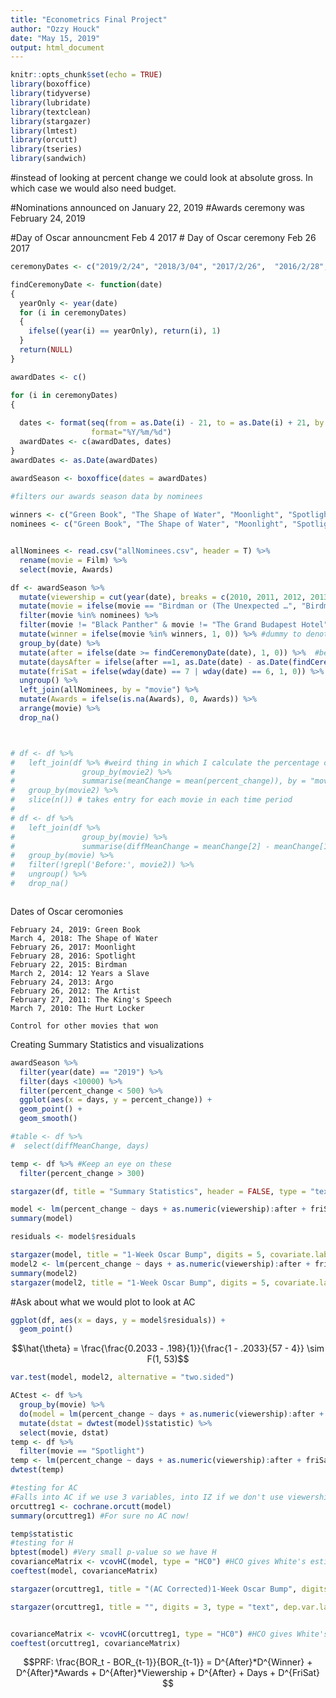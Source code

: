 ```yaml
---
title: "Econometrics Final Project"
author: "Ozzy Houck"
date: "May 15, 2019"
output: html_document
---
```


```r
knitr::opts_chunk$set(echo = TRUE)
library(boxoffice)
library(tidyverse)
library(lubridate)
library(textclean)
library(stargazer)
library(lmtest)
library(orcutt)
library(tseries)
library(sandwich)
```

#instead of looking at percent change we could look at absolute gross. In which case we would also need budget. 

#Nominations announced on January 22, 2019 
#Awards ceremony was February 24, 2019

#Day of Oscar announcment Feb 4 2017
# Day of Oscar ceremony Feb 26 2017
```r
ceremonyDates <- c("2019/2/24", "2018/3/04", "2017/2/26",  "2016/2/28","2015/2/22", "2014/3/02", "2013/2/24", "2012/2/26", "2011/2/27", "2010/3/07")

findCeremonyDate <- function(date) 
{
  yearOnly <- year(date)
  for (i in ceremonyDates)
  {
    ifelse((year(i) == yearOnly), return(i), 1)
  }
  return(NULL)
}

awardDates <- c()

for (i in ceremonyDates)
{
  
  dates <- format(seq(from = as.Date(i) - 21, to = as.Date(i) + 21, by = "day"),
                  format="%Y/%m/%d")
  awardDates <- c(awardDates, dates)
}
awardDates <- as.Date(awardDates)

awardSeason <- boxoffice(dates = awardDates)
 
#filters our awards season data by nominees 

winners <- c("Green Book", "The Shape of Water", "Moonlight", "Spotlight", "Birdman", "12 Years a Slave", "Argo", "The Artist", "The King’s Speech", "The Hurt Locker")
nominees <- c("Green Book", "The Shape of Water", "Moonlight", "Spotlight", "Birdman", "12 Years a Slave", "Argo", "The Artist", "The King’s Speech", "Roma", "The Favourite", "Black Panther", "A Star is Born", "BlacKkKlansman", "Bohemian Rhapsody", "Vice", "Three Billboards Outside Eb…", "Dunkirk", "Lady Bird", "Get Out", "The Post", "Darkest Hour", "Call Me by Your Name", "Phantom Thread", "La La Land", "Manchester-by-the Sea", "Hidden Figures", "Fences", "Arrival", "Hacksaw Ridge", "Hell or High Water", "Lion", "The Revenant", "The Big Short", "The Martian", "Mad Max: Fury Road", "Room", "Bridge of Spies", "Brooklyn", "American Sniper", "Boyhood", "The Grand Budapest Hotel", "The Imitation Game", "Selma", "The Theory of Everything", "Whiplash", "Gravity", "American Hustle", "Dallas Buyers Club", "Her", "Philomena", "The Wolf of Wall Street", "Captain Phillips", "Nebraska", "Lincoln", "Zero Dark Thirty", "Les Miserables", "Life of Pi", "Silver Linings Playbook", "Django Unchained", "Armour", "Beasts of the Southern Wild", "The Help", "The Descendants", "Hugo", "Midnight in Paris", "Moneyball", "The Tree of Life", "War Hoarse", "Extremely Loud and Incredib…", "127 Hours", "Black Swan", "The Fighter", "Inception", "The Kids Are All Right", "The Social Network", "Toy Story 3", "True Grit", "Winter's Bone")


allNominees <- read.csv("allNominees.csv", header = T) %>% 
  rename(movie = Film) %>% 
  select(movie, Awards)

df <- awardSeason %>%
  mutate(viewership = cut(year(date), breaks = c(2010, 2011, 2012, 2013, 2014, 2015, 2016, 2017, 2018, 2019), labels = c(37.6, 39.3, 40.3, 43.7, 36.6, 34.3, 32.9, 26.5, 29.6))) %>% 
  mutate(movie = ifelse(movie == "Birdman or (The Unexpected …", "Birdman", movie)) %>% 
  filter(movie %in% nominees) %>%  
  filter(movie != "Black Panther" & movie != "The Grand Budapest Hotel" & movie != "Get Out") %>%  #in theaters during previous award season
  mutate(winner = ifelse(movie %in% winners, 1, 0)) %>% #dummy to denote a winner
  group_by(date) %>% 
  mutate(after = ifelse(date >= findCeremonyDate(date), 1, 0)) %>%  #before or after ceremony
  mutate(daysAfter = ifelse(after ==1, as.Date(date) - as.Date(findCeremonyDate(date)), 0)) %>%  # If after, how many days after
  mutate(friSat = ifelse(wday(date) == 7 | wday(date) == 6, 1, 0)) %>% #Mark if day is weekend
  ungroup() %>% 
  left_join(allNominees, by = "movie") %>% 
  mutate(Awards = ifelse(is.na(Awards), 0, Awards)) %>% 
  arrange(movie) %>% 
  drop_na()



# df <- df %>% 
#   left_join(df %>% #weird thing in which I calculate the percentage change for each movie in each timer period and then join those values to the big table
#               group_by(movie2) %>% 
#               summarise(meanChange = mean(percent_change)), by = "movie2") %>% 
#   group_by(movie2) %>% 
#   slice(n()) # takes entry for each movie in each time period
# 
# df <- df %>% 
#   left_join(df %>% 
#               group_by(movie) %>%
#               summarise(diffMeanChange = meanChange[2] - meanChange[1]), by = "movie") %>% 
#   group_by(movie) %>% 
#   filter(!grepl('Before:', movie2)) %>% 
#   ungroup() %>% 
#   drop_na()



```
Dates of Oscar ceromonies

	February 24, 2019: Green Book
	March 4, 2018: The Shape of Water
	February 26, 2017: Moonlight
	February 28, 2016: Spotlight
	February 22, 2015: Birdman
	March 2, 2014: 12 Years a Slave
	February 24, 2013: Argo
	February 26, 2012: The Artist
	February 27, 2011: The King's Speech
	March 7, 2010: The Hurt Locker
	
	Control for other movies that won
	
	
	
	
Creating Summary Statistics and visualizations

```r
awardSeason %>% 
  filter(year(date) == "2019") %>% 
  filter(days <10000) %>% 
  filter(percent_change < 500) %>% 
  ggplot(aes(x = days, y = percent_change)) +
  geom_point() +
  geom_smooth()

#table <- df %>%
#  select(diffMeanChange, days)

temp <- df %>% #Keep an eye on these
  filter(percent_change > 300)
```

```r
stargazer(df, title = "Summary Statistics", header = FALSE, type = "text") # Why does this not work?
```

```r

model <- lm(percent_change ~ days + as.numeric(viewership):after + friSat + Awards:after + after:winner + after + winner:daysAfter, data = df)
summary(model)

residuals <- model$residuals

stargazer(model, title = "1-Week Oscar Bump", digits = 5, covariate.labels = c("Days in Theater","Weekend vs Weeknight", "After Ceremony","Oscar Viewership","Academy Awards Won", "Best Picture Winner"), dep.var.labels = c("Percent Box Office Change"), header = FALSE, type = "text")
model2 <- lm(percent_change ~ days + as.numeric(viewership):after + friSat + Awards:after + after:winner + after, data = df2)
summary(model2)
stargazer(model2, title = "1-Week Oscar Bump", digits = 5, covariate.labels = c("Days in Theater","Weekend vs Weeknight", "After Ceremony","Oscar Viewership","Academy Awards Won", "Best Picture Winner"), dep.var.labels = c("Percent Box Office Change"), header = FALSE, type = "text")

```




#Ask about what we would plot to look at AC
```r

ggplot(df, aes(x = days, y = model$residuals)) +
  geom_point()

```

$$\hat{\theta} = \frac{\frac{0.2033 - .198}{1}}{\frac{1 - .2033}{57 - 4}} \sim F(1, 53)$$
```r
var.test(model, model2, alternative = "two.sided")
```


```r
ACtest <- df %>%
  group_by(movie) %>%
  do(model = lm(percent_change ~ days + as.numeric(viewership):after + friSat + Awards:after + after, data = df)) %>%
  mutate(dstat = dwtest(model)$statistic) %>% 
  select(movie, dstat)
temp <- df %>% 
  filter(movie == "Spotlight")
temp <- lm(percent_change ~ days + as.numeric(viewership):after + friSat + Awards:after + after, data = temp)
dwtest(temp)

#testing for AC
#Falls into AC if we use 3 variables, into IZ if we don't use viewership
orcuttreg1 <- cochrane.orcutt(model)
summary(orcuttreg1) #For sure no AC now!

temp$statistic
#testing for H
bptest(model) #Very small p-value so we have H
covarianceMatrix <- vcovHC(model, type = "HC0") #HCO gives White's estimator
coeftest(model, covarianceMatrix)

stargazer(orcuttreg1, title = "(AC Corrected)1-Week Oscar Bump", digits = 5, covariate.labels = c("Days in Theater","Weekend vs Weeknight", "After Ceremony","Oscar Viewership","Academy Awards Won", "Best Picture Winner"), dep.var.labels = c("Percent Box Office Change"), header = FALSE, type = "text")


```


```r

stargazer(orcuttreg1, title = "", digits = 3, type = "text", dep.var.labels = c("Difference in Percent Change in Revenue"), covariate.labels = c("Best Picture Winner", "Days in Theatres", "Veiwership (millions)"), header = FALSE)


covarianceMatrix <- vcovHC(orcuttreg1, type = "HC0") #HCO gives White's estimator
coeftest(orcuttreg1, covarianceMatrix)

```
$$PRF: \frac{BOR_t - BOR_{t-1}}{BOR_{t-1}} = D^{After}*D^{Winner} + D^{After}*Awards + D^{After}*Viewership + D^{After} + Days + D^{FriSat} $$

